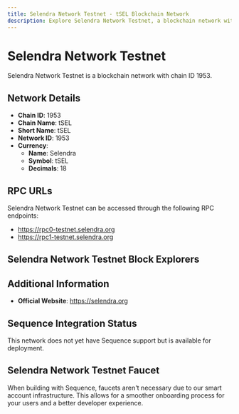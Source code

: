 ```yaml
--- 
title: Selendra Network Testnet - tSEL Blockchain Network
description: Explore Selendra Network Testnet, a blockchain network with chain ID 1953. Learn about its native currency, Selendra, and how to interact with the network.
---
```


# Selendra Network Testnet

Selendra Network Testnet is a blockchain network with chain ID 1953.

## Network Details

- **Chain ID**: 1953
- **Chain Name**: tSEL
- **Short Name**: tSEL
- **Network ID**: 1953
- **Currency**: 
  - **Name**: Selendra
  - **Symbol**: tSEL
  - **Decimals**: 18

## RPC URLs

Selendra Network Testnet can be accessed through the following RPC endpoints:

- https://rpc0-testnet.selendra.org
- https://rpc1-testnet.selendra.org

## Selendra Network Testnet Block Explorers



## Additional Information

- **Official Website**: https://selendra.org

## Sequence Integration Status

This network does not yet have Sequence support but is available for deployment.

## Selendra Network Testnet Faucet

When building with Sequence, faucets aren't necessary due to our smart account infrastructure. This allows for a smoother onboarding process for your users and a better developer experience.
